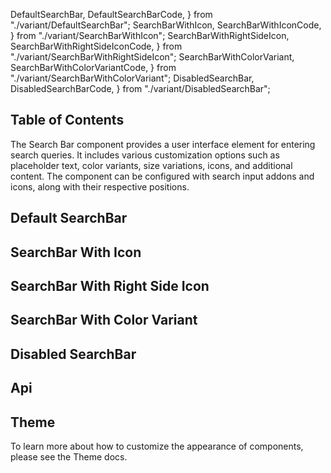  DefaultSearchBar,
  DefaultSearchBarCode,
} from "./variant/DefaultSearchBar";
  SearchBarWithIcon,
  SearchBarWithIconCode,
} from "./variant/SearchBarWithIcon";
  SearchBarWithRightSideIcon,
  SearchBarWithRightSideIconCode,
} from "./variant/SearchBarWithRightSideIcon";
  SearchBarWithColorVariant,
  SearchBarWithColorVariantCode,
} from "./variant/SearchBarWithColorVariant";
  DisabledSearchBar,
  DisabledSearchBarCode,
} from "./variant/DisabledSearchBar";


## Table of Contents

The Search Bar component provides a user interface element for entering search queries. It includes various customization options such as placeholder text, color variants, size variations, icons, and additional content. The component can be configured with search input addons and icons, along with their respective positions.

## Default SearchBar

<CodePreview code={DefaultSearchBarCode}>
  <DefaultSearchBar />
</CodePreview>

## SearchBar With Icon

<CodePreview code={SearchBarWithIconCode}>
  <SearchBarWithIcon />
</CodePreview>

## SearchBar With Right Side Icon

<CodePreview code={SearchBarWithRightSideIconCode}>
  <SearchBarWithRightSideIcon />
</CodePreview>

## SearchBar With Color Variant

<CodePreview code={SearchBarWithColorVariantCode}>
  <SearchBarWithColorVariant />
</CodePreview>

## Disabled SearchBar

<CodePreview code={DisabledSearchBarCode}>
  <DisabledSearchBar />
</CodePreview>

## Api

<ComponentApi data={searchBarApiData} />

## Theme

To learn more about how to customize the appearance of components, please see the Theme docs.

<CssThemePreview code={useTheme().theme.formControls.textInput} />
